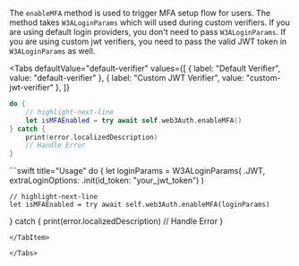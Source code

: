 
The `enableMFA` method is used to trigger MFA setup flow for users. The method takes
`W3ALoginParams` which will used during custom verifiers. If you are using default login providers,
you don't need to pass `W3ALoginParams`. If you are using custom jwt verifiers, you need to pass the
valid JWT token in `W3ALoginParams` as well.

<Tabs
  defaultValue="default-verifier"
  values={[
    { label: "Default Verifier", value: "default-verifier" },
    { label: "Custom JWT Verifier", value: "custom-jwt-verifier" },
  ]}
>

<TabItem value = "default-verifier">

```swift title="Usage"
do {
	// highlight-next-line
	let isMFAEnabled = try await self.web3Auth.enableMFA()
} catch {
	print(error.localizedDescription)
	// Handle Error
}
```

</TabItem>

<TabItem value = "custom-jwt-verifier">
```swift title="Usage"
do {
	let loginParams = W3ALoginParams(
		.JWT,
		extraLoginOptions: .init(id_token: "your_jwt_token")
  	)

    // highlight-next-line
    let isMFAEnabled = try await self.web3Auth.enableMFA(loginParams)

} catch { print(error.localizedDescription) // Handle Error }

```
</TabItem>

</Tabs>
```

